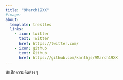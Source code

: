 ```yaml
---
title: "9March19XX"
#image: 
about:
  template: trestles
  links:
    - icon: twitter
      text: Twitter
      href: https://twitter.com/
    - icon: github
      text: Github
      href: https://github.com/kanthjs/9March19XX
---
```


บันทึกความคิดต่าง ๆ

